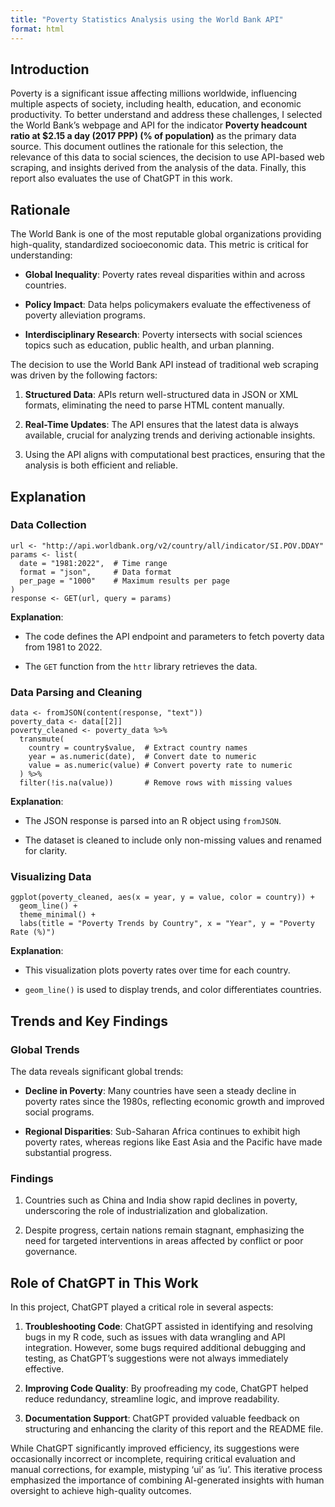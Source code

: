 ```yaml
---
title: "Poverty Statistics Analysis using the World Bank API"
format: html
---
```


## Introduction

Poverty is a significant issue affecting millions worldwide, influencing multiple aspects of society, including health, education, and economic productivity. To better understand and address these challenges, I selected the World Bank's webpage and API for the indicator **Poverty headcount ratio at \$2.15 a day (2017 PPP) (% of population)** as the primary data source. This document outlines the rationale for this selection, the relevance of this data to social sciences, the decision to use API-based web scraping, and insights derived from the analysis of the data. Finally, this report also evaluates the use of ChatGPT in this work.

## Rationale

The World Bank is one of the most reputable global organizations providing high-quality, standardized socioeconomic data. This metric is critical for understanding:

-   **Global Inequality**: Poverty rates reveal disparities within and across countries.

-   **Policy Impact**: Data helps policymakers evaluate the effectiveness of poverty alleviation programs.

-   **Interdisciplinary Research**: Poverty intersects with social sciences topics such as education, public health, and urban planning.

The decision to use the World Bank API instead of traditional web scraping was driven by the following factors:

1.  **Structured Data**: APIs return well-structured data in JSON or XML formats, eliminating the need to parse HTML content manually.

2.  **Real-Time Updates**: The API ensures that the latest data is always available, crucial for analyzing trends and deriving actionable insights.

3.  Using the API aligns with computational best practices, ensuring that the analysis is both efficient and reliable.

## Explanation

### Data Collection

```         
url <- "http://api.worldbank.org/v2/country/all/indicator/SI.POV.DDAY"
params <- list(
  date = "1981:2022",  # Time range
  format = "json",     # Data format
  per_page = "1000"    # Maximum results per page
)
response <- GET(url, query = params)
```

**Explanation**:

-   The code defines the API endpoint and parameters to fetch poverty data from 1981 to 2022.

-   The `GET` function from the `httr` library retrieves the data.

### Data Parsing and Cleaning

```         
data <- fromJSON(content(response, "text"))
poverty_data <- data[[2]]
poverty_cleaned <- poverty_data %>%
  transmute(
    country = country$value,  # Extract country names
    year = as.numeric(date),  # Convert date to numeric
    value = as.numeric(value) # Convert poverty rate to numeric
  ) %>%
  filter(!is.na(value))       # Remove rows with missing values
```

**Explanation**:

-   The JSON response is parsed into an R object using `fromJSON`.

-   The dataset is cleaned to include only non-missing values and renamed for clarity.

### Visualizing Data

```         
ggplot(poverty_cleaned, aes(x = year, y = value, color = country)) +
  geom_line() +
  theme_minimal() +
  labs(title = "Poverty Trends by Country", x = "Year", y = "Poverty Rate (%)")
```

**Explanation**:

-   This visualization plots poverty rates over time for each country.

-   `geom_line()` is used to display trends, and color differentiates countries.

## Trends and Key Findings

### Global Trends

The data reveals significant global trends:

-   **Decline in Poverty**: Many countries have seen a steady decline in poverty rates since the 1980s, reflecting economic growth and improved social programs.

-   **Regional Disparities**: Sub-Saharan Africa continues to exhibit high poverty rates, whereas regions like East Asia and the Pacific have made substantial progress.

### Findings

1.  Countries such as China and India show rapid declines in poverty, underscoring the role of industrialization and globalization.

2.  Despite progress, certain nations remain stagnant, emphasizing the need for targeted interventions in areas affected by conflict or poor governance.

## Role of ChatGPT in This Work

In this project, ChatGPT played a critical role in several aspects:

1.  **Troubleshooting Code**: ChatGPT assisted in identifying and resolving bugs in my R code, such as issues with data wrangling and API integration. However, some bugs required additional debugging and testing, as ChatGPT's suggestions were not always immediately effective.

2.  **Improving Code Quality**: By proofreading my code, ChatGPT helped reduce redundancy, streamline logic, and improve readability.

3.  **Documentation Support**: ChatGPT provided valuable feedback on structuring and enhancing the clarity of this report and the README file.

While ChatGPT significantly improved efficiency, its suggestions were occasionally incorrect or incomplete, requiring critical evaluation and manual corrections, for example, mistyping 'ui' as 'iu'. This iterative process emphasized the importance of combining AI-generated insights with human oversight to achieve high-quality outcomes.

